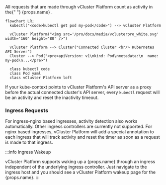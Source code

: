 <span>
  All requests that are made through vCluster Platform count as activity in the{" "}
  {props.name}
</span>
.

```mermaid
flowchart LR;
  kubectl("<code>kubectl get pod my-pod</code>") --> vCluster Platform

  vCluster Platform("<img src='/pro/docs/media/vclusterpro_white.svg' width='160' height='80' />")

  vCluster Platform --> Cluster("Connected Cluster <br/> Kubernetes API Server")
  Cluster --> Pod("<pre>apiVersion: v1\nkind: Pod\nmetadata:\n  name: my-pod\n...</pre>")

  class kubectl code
  class Pod yaml
  class vCluster Platform loft
```

If your kube-context points to vCluster Platform's API server as a proxy before the actual connected cluster's API server, every `kubectl` request will be an activity and reset the inactivity timeout.

### Ingress Requests

For ingress-nginx based ingresses, activity detection also works automatically. Other ingress controllers are currently not supported. For nginx based ingresses, vCluster Platform will add a special annotation to each ingress that will track activity and reset the timer as soon as a request is made to that ingress.

:::info Ingress Wakeup

<span>
  vCluster Platform supports waking up a {props.name} through an ingress independent
  of the underlying ingress controller. Just navigate to the ingress host and
  you should see a vCluster Platform wakeup page for the {props.name}.
</span>
:::
